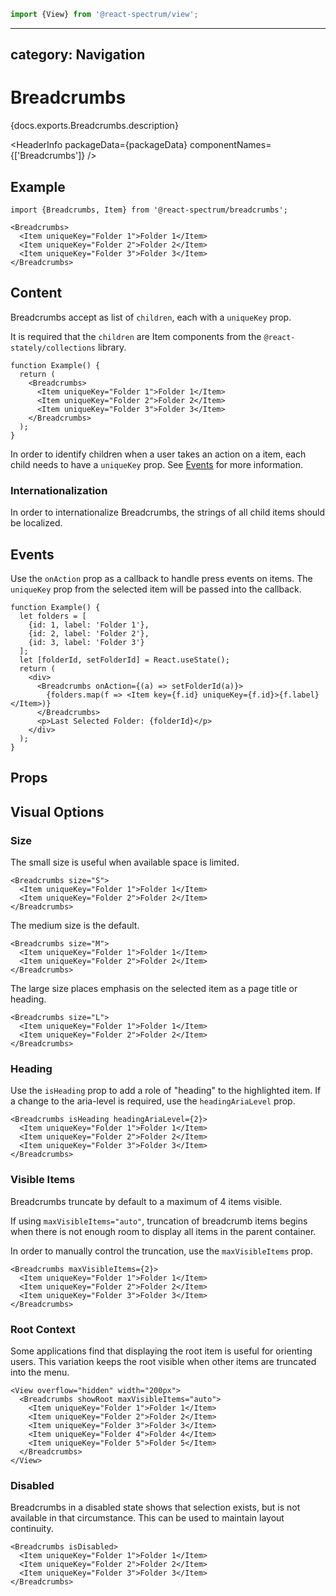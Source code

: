 <!-- Copyright 2020 Adobe. All rights reserved.
This file is licensed to you under the Apache License, Version 2.0 (the "License");
you may not use this file except in compliance with the License. You may obtain a copy
of the License at http://www.apache.org/licenses/LICENSE-2.0
Unless required by applicable law or agreed to in writing, software distributed under
the License is distributed on an "AS IS" BASIS, WITHOUT WARRANTIES OR REPRESENTATIONS
OF ANY KIND, either express or implied. See the License for the specific language
governing permissions and limitations under the License. -->



```jsx import
import {View} from '@react-spectrum/view';
```

---
category: Navigation
---

# Breadcrumbs

<p>{docs.exports.Breadcrumbs.description}</p>

<HeaderInfo
  packageData={packageData}
  componentNames={['Breadcrumbs']} />

## Example

```tsx example
import {Breadcrumbs, Item} from '@react-spectrum/breadcrumbs';

<Breadcrumbs>
  <Item uniqueKey="Folder 1">Folder 1</Item>
  <Item uniqueKey="Folder 2">Folder 2</Item>
  <Item uniqueKey="Folder 3">Folder 3</Item>
</Breadcrumbs>
```

## Content

Breadcrumbs accept as list of `children`, each with a `uniqueKey` prop.

It is required that the `children` are Item components from the `@react-stately/collections` library.

```tsx example
function Example() {
  return (
    <Breadcrumbs>
      <Item uniqueKey="Folder 1">Folder 1</Item>
      <Item uniqueKey="Folder 2">Folder 2</Item>
      <Item uniqueKey="Folder 3">Folder 3</Item>
    </Breadcrumbs>
  );
}
```

In order to identify children when a user takes an action on a item,
each child needs to have a `uniqueKey` prop. See [Events](#events) for more information.

### Internationalization

In order to internationalize Breadcrumbs, the strings of all child items should be localized.

## Events

Use the `onAction` prop as a callback to handle press events on items.
The `uniqueKey` prop from the selected item will be passed into the callback.

```tsx example
function Example() {
  let folders = [
    {id: 1, label: 'Folder 1'},
    {id: 2, label: 'Folder 2'},
    {id: 3, label: 'Folder 3'}
  ];
  let [folderId, setFolderId] = React.useState();
  return (
    <div>
      <Breadcrumbs onAction={(a) => setFolderId(a)}>
        {folders.map(f => <Item key={f.id} uniqueKey={f.id}>{f.label}</Item>)}
      </Breadcrumbs>
      <p>Last Selected Folder: {folderId}</p>
    </div>
  );
}
```

## Props

<PropTable component={docs.exports.Breadcrumbs} links={docs.links} />

## Visual Options

### Size

The small size is useful when available space is limited.

```tsx example
<Breadcrumbs size="S">
  <Item uniqueKey="Folder 1">Folder 1</Item>
  <Item uniqueKey="Folder 2">Folder 2</Item>
</Breadcrumbs>
```

The medium size is the default.
```tsx example
<Breadcrumbs size="M">
  <Item uniqueKey="Folder 1">Folder 1</Item>
  <Item uniqueKey="Folder 2">Folder 2</Item>
</Breadcrumbs>
```

The large size places emphasis on the selected item as a page title or heading.

```tsx example
<Breadcrumbs size="L">
  <Item uniqueKey="Folder 1">Folder 1</Item>
  <Item uniqueKey="Folder 2">Folder 2</Item>
</Breadcrumbs>
```

### Heading

Use the `isHeading` prop to add a role of "heading" to the highlighted item.
If a change to the aria-level is required, use the `headingAriaLevel` prop.

```tsx example
<Breadcrumbs isHeading headingAriaLevel={2}>
  <Item uniqueKey="Folder 1">Folder 1</Item>
  <Item uniqueKey="Folder 2">Folder 2</Item>
  <Item uniqueKey="Folder 3">Folder 3</Item>
</Breadcrumbs>
```

### Visible Items

Breadcrumbs truncate by default to a maximum of 4 items visible.

If using `maxVisibleItems="auto"`, truncation of breadcrumb items begins when there is not enough room to display all items
in the parent container.

In order to manually control the truncation, use the `maxVisibleItems` prop.

```tsx example
<Breadcrumbs maxVisibleItems={2}>
  <Item uniqueKey="Folder 1">Folder 1</Item>
  <Item uniqueKey="Folder 2">Folder 2</Item>
  <Item uniqueKey="Folder 3">Folder 3</Item>
</Breadcrumbs>
```

### Root Context

Some applications find that displaying the root item is useful for orienting users.
This variation keeps the root visible when other items are truncated into the menu.

```tsx example
<View overflow="hidden" width="200px">
  <Breadcrumbs showRoot maxVisibleItems="auto">
    <Item uniqueKey="Folder 1">Folder 1</Item>
    <Item uniqueKey="Folder 2">Folder 2</Item>
    <Item uniqueKey="Folder 3">Folder 3</Item>
    <Item uniqueKey="Folder 4">Folder 4</Item>
    <Item uniqueKey="Folder 5">Folder 5</Item>
  </Breadcrumbs>
</View>
```

### Disabled

Breadcrumbs in a disabled state shows that selection exists, but is not available in that circumstance.
This can be used to maintain layout continuity.

```tsx example
<Breadcrumbs isDisabled>
  <Item uniqueKey="Folder 1">Folder 1</Item>
  <Item uniqueKey="Folder 2">Folder 2</Item>
  <Item uniqueKey="Folder 3">Folder 3</Item>
</Breadcrumbs>
```
